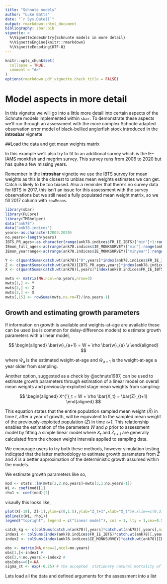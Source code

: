 ```yaml
---
title: "Schnute models"
author: "Luke Batts"
date: "`r Sys.Date()`"
output: rmarkdown::html_document
bibliography: sbar.bib
vignette: >
  %\VignetteIndexEntry{Schnunte models in more detail}
  %\VignetteEngine{knitr::rmarkdown}
  %\VignetteEncoding{UTF-8}
---
```


```r
knitr::opts_chunk$set(
  collapse = TRUE,
  comment = "#>"
)
options(rmarkdown.pdf_vignette.check_title = FALSE)
```
# Model aspects in more detail

In this vignette we will go into a little more detail into certain aspects of the Schnute models implemented within `sbar`.  To demonstrate these aspects we'll run through an assessment with the more complex Schnute adapted observation error model of black-bellied anglerfish stock introduced in the **introsbar** vignette

##Load the data and get mean weights matrix

In this example we'll also try to fit to an additional survey which is the IE-IAMS monkfish and megrim survey. This survey runs from 2006 to 2020 but has quite a few missing years.

Remember in the **introsbar** vignette we use the IBTS survey for mean weights as this is the closest to unbias mean weights estimates we can get. Catch is likely to be too biased. Also a reminder that there's no survey data for IBTS in 2017, this isn't an issue for this assessment with the survey observations but we still need a fully populated mean weight matrix, so we fill 2017 column with `rowMeans`.

```r
library(sbar)
library(FLCore)
library(TMBhelper)
data("ank78")
data("ank78.indices")
years<-as.character(2003:2020) 
no.years<-length(years)
IBTS_PR_ages<-as.character(range(ank78.indices$FR_IE_IBTS)["min"]+1:range(ank78.indices$FR_IE_IBTS)["max"])
IEmon_full_ages<-ac(range(ank78.indices$IE_MONKSURVEY)["min"]:range(ank78.indices$IE_MONKSURVEY)["max"])
IEmon_yearrange<-ac(range(ank78.indices$IE_MONKSURVEY)["minyear"]:range(ank78.indices$IE_MONKSURVEY)["maxyear"])

Y <- c(quantSums(catch.wt(ank78)["0",years]*index(ank78.indices$FR_IE_IBTS)["0",years])/quantSums(index(ank78.indices$FR_IE_IBTS)[1,years]))
Z <- c(quantSums(catch.wt(ank78)[IBTS_PR_ages,years]*index(ank78.indices$FR_IE_IBTS)[IBTS_PR_ages,years])/quantSums(index(ank78.indices$FR_IE_IBTS)[IBTS_PR_ages,years]))
X <- c(quantSums(catch.wt(ank78)[,years]*index(ank78.indices$FR_IE_IBTS)[,years])/quantSums(index(ank78.indices$FR_IE_IBTS)[,years]))

mwts <- matrix(NA,ncol=no.years,nrow=3)
mwts[1,] <- Y
mwts[2,] <- Z
mwts[3,] <- X
mwts[,15] <- rowSums(mwts,na.rm=T)/(no.years-1)
```
## Growth and estimating growth parameters

If information on growth is available and weights-at-age are available these can be used (as is common for delay-difference models) to estimate growth parameters with a linear model, 

$$
\begin{aligned}
\bar{w}_{a+1} = W + \rho \bar{w}_{a} \\
\end{aligned}
$$

where $\bar{w}_a$ is the estimated weight-at-age and $\bar{w}_{a+1}$ is the weight-at-age a year older from sampling.

Another option, suggested as a check by @schnute1987, can be used to estimate growth parameters through estimation of a linear model on overall mean weights and previously-exploited stage mean weights from sampling:

$$
\begin{aligned}
X^{'}_t = W + \rho \bar{X_t} = \bar{Z}_{t+1} 
\end{aligned}
$$

This equation states that the entire population sampled mean weight $(\bar{X})$ in time _t_, after a year of growth, will be equivalent to the sampled mean weight of the previously-exploited population $(\bar{Z})$ in time _t+1_.  This relationship enables the estimation of the parameters _W_ and $\rho$  prior to assessment model by fitting a simple linear model where $\bar{X}_t$ and $\bar{Z}_{t+1}$ are generally calculated from the chosen weight intervals applied to sampling data.

We encourage users to try both these methods, however simulation testing indicated that the latter methodology to estimate growth parameters from $\bar{Z}$ and $\bar{X}$ is a better approximation of the deterministic growth assumed within the models. 

We estimate growth parameters like so,

```r
mod <- stats::lm(mwts[2,2:no.years]~mwts[3,1:no.years-1])
W1 <- coef(mod)[1]
rho1 <- coef(mod)[2]
```
visaully this looks like,

```r
plot(X[-18], Z[-1],ylim=c(0,1.5),ylab="Z_t+1",xlab="X_t")#,xlim==c(0,3))
abline(c(W1, rho1))
legend("topright", legend = c("linear model"), col = 1, lty = 1,cex=0.5)
```


```r
catch_kg <- c(colSums(catch.n(ank78)[,years]*catch.wt(ank78)[,years],na.rm=T))
index1 <- colSums(index(ank78.indices$FR_IE_IBTS)*catch.wt(ank78)[,years],na.rm=T)
index2 <- colSums(index(ank78.indices$IE_MONKSURVEY)*catch.wt(ank78)[IEmon_full_ages,IEmon_yearrange],na.rm=T)

obs <- matrix(NA,nrow=2,ncol=no.years)
obs[1,]<-index1 # 
obs[2,4:no.years]<-index2 # 
obs[obs==0]<-NA
sigma_st <- exp(-0.25) # the accepted  stationary natural mortality of the stock is 0.25
```

Lets load all the data and defined arguments for the assessment into a list





